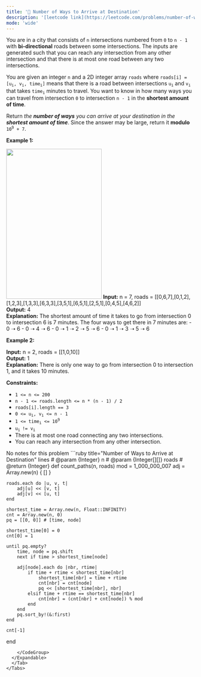```yaml
---
title: '🧀 Number of Ways to Arrive at Destination'
description: '[leetcode link](https://leetcode.com/problems/number-of-ways-to-arrive-at-destination/description/)'
mode: 'wide'
---
```

<Tabs>
  <Tab title="Question" icon="circle-question" iconType="regular">
    <Card>
      <p>You are in a city that consists of <code>n</code> intersections numbered from <code>0</code> to <code>n - 1</code> with <strong>bi-directional</strong> roads between some intersections. The inputs are generated such that you can reach any intersection from any other intersection and that there is at most one road between any two intersections.</p>  <p>You are given an integer <code>n</code> and a 2D integer array <code>roads</code> where <code>roads[i] = [u<sub>i</sub>, v<sub>i</sub>, time<sub>i</sub>]</code> means that there is a road between intersections <code>u<sub>i</sub></code> and <code>v<sub>i</sub></code> that takes <code>time<sub>i</sub></code> minutes to travel. You want to know in how many ways you can travel from intersection <code>0</code> to intersection <code>n - 1</code> in the <strong>shortest amount of time</strong>.</p>  <p>Return <em>the <strong>number of ways</strong> you can arrive at your destination in the <strong>shortest amount of time</strong></em>. Since the answer may be large, return it <strong>modulo</strong> <code>10<sup>9</sup> + 7</code>.</p>   <p><strong class="example">Example 1:</strong></p> <img alt="" src="https://assets.leetcode.com/uploads/2025/02/14/1976_corrected.png" style="width: 255px; height: 400px;" />  <strong>Input:</strong> n = 7, roads = [[0,6,7],[0,1,2],[1,2,3],[1,3,3],[6,3,3],[3,5,1],[6,5,1],[2,5,1],[0,4,5],[4,6,2]] <br/> <strong>Output:</strong> 4 <br/> <strong>Explanation:</strong> The shortest amount of time it takes to go from intersection 0 to intersection 6 is 7 minutes. The four ways to get there in 7 minutes are: - 0 ➝ 6 - 0 ➝ 4 ➝ 6 - 0 ➝ 1 ➝ 2 ➝ 5 ➝ 6 - 0 ➝ 1 ➝ 3 ➝ 5 ➝ 6   <p><strong class="example">Example 2:</strong></p>   <strong>Input:</strong> n = 2, roads = [[1,0,10]] <br/> <strong>Output:</strong> 1 <br/> <strong>Explanation:</strong> There is only one way to go from intersection 0 to intersection 1, and it takes 10 minutes.    <p><strong>Constraints:</strong></p>  <ul>  <li><code>1 &lt;= n &lt;= 200</code></li>  <li><code>n - 1 &lt;= roads.length &lt;= n * (n - 1) / 2</code></li>  <li><code>roads[i].length == 3</code></li>  <li><code>0 &lt;= u<sub>i</sub>, v<sub>i</sub> &lt;= n - 1</code></li>  <li><code>1 &lt;= time<sub>i</sub> &lt;= 10<sup>9</sup></code></li>  <li><code>u<sub>i </sub>!= v<sub>i</sub></code></li>  <li>There is at most one road connecting any two intersections.</li>  <li>You can reach any intersection from any other intersection.</li> </ul> 
    </Card>
  </Tab>
  <Tab title="Solution" icon="lightbulb" iconType="regular" >
    <Card>
      No notes for this problem
    </Card>
  <Expandable title="code">
    <CodeGroup dropdown>
```ruby title="Number of Ways to Arrive at Destination" lines
# @param {Integer} n
# @param {Integer[][]} roads
# @return {Integer}
def count_paths(n, roads)
    mod = 1_000_000_007
    adj = Array.new(n) { [] }

    roads.each do |u, v, t|
        adj[u] << [v, t]
        adj[v] << [u, t]
    end

    shortest_time = Array.new(n, Float::INFINITY)
    cnt = Array.new(n, 0)
    pq = [[0, 0]] # [time, node]

    shortest_time[0] = 0
    cnt[0] = 1

    until pq.empty?
        time, node = pq.shift
        next if time > shortest_time[node]

        adj[node].each do |nbr, rtime|
            if time + rtime < shortest_time[nbr]
                shortest_time[nbr] = time + rtime
                cnt[nbr] = cnt[node]
                pq << [shortest_time[nbr], nbr]
            elsif time + rtime == shortest_time[nbr]
                cnt[nbr] = (cnt[nbr] + cnt[node]) % mod
            end
        end
        pq.sort_by!(&:first)
    end

    cnt[-1]
end
```
    </CodeGroup>
  </Expandable>
  </Tab>
</Tabs>
